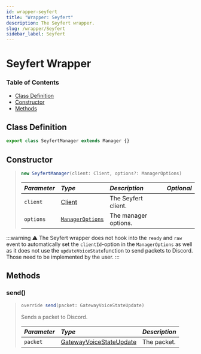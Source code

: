 ```yaml
---
id: wrapper-seyfert
title: "Wrapper: Seyfert"
description: The Seyfert wrapper.
slug: /wrapper/Seyfert
sidebar_label: Seyfert
---
```


# Seyfert Wrapper

### Table of Contents
- [Class Definition](#class-definition)
- [Constructor](#constructor)
- [Methods](#methods)

## Class Definition
```ts
export class SeyfertManager extends Manager {}
```

## Constructor

> ```ts
> new SeyfertManager(client: Client, options?: ManagerOptions)
> ```
> | <i className="fa-solid fa-hashtag"/> Parameter | <i className="fa-solid fa-font"/> Type                             | <i className="fa-solid fa-list"/> Description | <i className="fa-solid fa-flask"/> Optional |
> | :--------------------------------------------- |:-------------------------------------------------------------------| :---------------------------------------------| :------------------------------------------:|
> | `client`                                       | [Client](https://docs.seyfert.dev/getting-started/setup-project) | The Seyfert client.                           | <i className="fa-solid fa-xmark"/>          |
> | `options`                                      | [`ManagerOptions`](../../Typedefs/ManagerOptions.mdx)              | The manager options.                          | <i className="fa-solid fa-check"/>          |
:::warning
⚠️ The Seyfert wrapper does not hook into the `ready` and `raw` event to automatically set the `clientId`-option in the `ManagerOptions` as well as it does not use the `updateVoiceState`function to send packets to Discord.  
Those need to be implemented by the user.
:::
## Methods

### send()
> ```ts
> override send(packet: GatewayVoiceStateUpdate)
> ```
> Sends a packet to Discord.
>
> | <i className="fa-solid fa-hashtag"/> Parameter | <i className="fa-solid fa-font"/> Type                                                                    | <i className="fa-solid fa-list"/> Description |
> | :--------------------------------------------- | :-------------------------------------------------------------------------------------------------------- | :-------------------------------------------- |
> | `packet`                                       | [GatewayVoiceStateUpdate](https://discord.com/developers/docs/topics/gateway-events#update-voice-state) | The packet.                                   |
